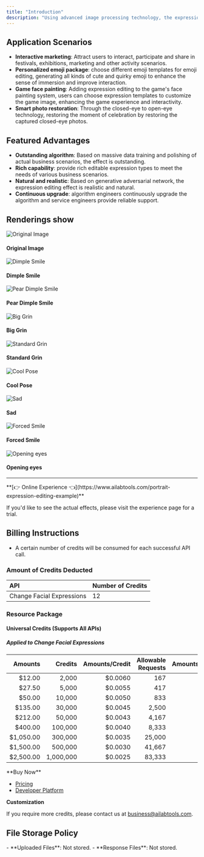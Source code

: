```yaml
---
title: "Introduction"
description: "Using advanced image processing technology, the expressions of human faces in the images are edited, including smile with teeth, beak, unhappy, shut up smile, open eyes, etc."
---
```


## Application Scenarios

- **Interactive marketing**: Attract users to interact, participate and share in festivals, exhibitions, marketing and other activity scenarios.
- **Personalized emoji package**: choose different emoji templates for emoji editing, generating all kinds of cute and quirky emoji to enhance the sense of immersion and improve interaction.
- **Game face painting**: Adding expression editing to the game's face painting system, users can choose expression templates to customize the game image, enhancing the game experience and interactivity.
- **Smart photo restoration**: Through the closed-eye to open-eye technology, restoring the moment of celebration by restoring the captured closed-eye photos.

## Featured Advantages

- **Outstanding algorithm**: Based on massive data training and polishing of actual business scenarios, the effect is outstanding.
- **Rich capability**: provide rich editable expression types to meet the needs of various business scenarios.
- **Natural and realistic**: Based on generative adversarial network, the expression editing effect is realistic and natural.
- **Continuous upgrade**: algorithm engineers continuously upgrade the algorithm and service engineers provide reliable support.

## Renderings show

<div class="cm-border-2-solid-218221225100 cm-border-radius-8 cm-text-align-center">
  <div class="cm-grid-template-columns-3 cm-grid-gap-8 cm-padding-8 cm-border-bottom-2-solid-218221225100">
    <div class="cm-grid-column-2-span-1">
      <img class="cm-w cm-border-radius-8" src="https://ai-resource.ailabtools.com/change-facial-expressions/doc/OriginalImage-1.webp" alt="Original Image" />
      <h4 class="cm-margin cm-word-break-break-all">Original Image</h4>
    </div>
  </div>
  <div class="cm-grid-template-columns-4 cm-grid-gap-8 cm-padding-8">
    <div>
      <img class="cm-w cm-border-radius-8" src="https://ai-resource.ailabtools.com/change-facial-expressions/doc/ResultImage-1-10-1.webp" alt="Dimple Smile" />
      <h4 class="cm-margin cm-word-break-break-all">Dimple Smile</h4>
    </div>
    <div>
      <img class="cm-w cm-border-radius-8" src="https://ai-resource.ailabtools.com/change-facial-expressions/doc/ResultImage-1-11-1.webp" alt="Pear Dimple Smile" />
      <h4 class="cm-margin cm-word-break-break-all">Pear Dimple Smile</h4>
    </div>
    <div>
      <img class="cm-w cm-border-radius-8" src="https://ai-resource.ailabtools.com/change-facial-expressions/doc/ResultImage-1-12-1.webp" alt="Big Grin" />
      <h4 class="cm-margin cm-word-break-break-all">Big Grin</h4>
    </div>
    <div>
      <img class="cm-w cm-border-radius-8" src="https://ai-resource.ailabtools.com/change-facial-expressions/doc/ResultImage-1-13-1.webp" alt="Standard Grin" />
      <h4 class="cm-margin cm-word-break-break-all">Standard Grin</h4>
    </div>
    <div>
      <img class="cm-w cm-border-radius-8" src="https://ai-resource.ailabtools.com/change-facial-expressions/doc/ResultImage-1-14-1.webp" alt="Cool Pose" />
      <h4 class="cm-margin cm-word-break-break-all">Cool Pose</h4>
    </div>
    <div>
      <img class="cm-w cm-border-radius-8" src="https://ai-resource.ailabtools.com/change-facial-expressions/doc/ResultImage-1-15-1.webp" alt="Sad" />
      <h4 class="cm-margin cm-word-break-break-all">Sad</h4>
    </div>
    <div>
      <img class="cm-w cm-border-radius-8" src="https://ai-resource.ailabtools.com/change-facial-expressions/doc/ResultImage-1-16-1.webp" alt="Forced Smile" />
      <h4 class="cm-margin cm-word-break-break-all">Forced Smile</h4>
    </div>
    <div>
      <img class="cm-w cm-border-radius-8" src="https://ai-resource.ailabtools.com/change-facial-expressions/doc/ResultImage-1-100-1.webp" alt="Opening eyes" />
      <h4 class="cm-margin cm-word-break-break-all">Opening eyes</h4>
    </div>
  </div>
</div>

---
<Tip>
**[👉 Online Experience 👈](https://www.ailabtools.com/portrait-expression-editing-example)**

If you'd like to see the actual effects, please visit the experience page for a trial.
</Tip>
## Billing Instructions

- A certain number of credits will be consumed for each successful API call.

### Amount of Credits Deducted

| API                       | Number of Credits |
|:--------------------------|:------------------|
| Change Facial Expressions | 12                |

### Resource Package

#### Universal Credits (Supports All APIs)

##### Applied to Change Facial Expressions

|   Amounts |   Credits | Amounts/Credit | Allowable Requests | Amounts/Request |
|----------:|----------:|---------------:|-------------------:|----------------:|
|    $12.00 |     2,000 |        $0.0060 |                167 |         $0.0720 |
|    $27.50 |     5,000 |        $0.0055 |                417 |         $0.0660 |
|    $50.00 |    10,000 |        $0.0050 |                833 |         $0.0600 |
|   $135.00 |    30,000 |        $0.0045 |              2,500 |         $0.0540 |
|   $212.00 |    50,000 |        $0.0043 |              4,167 |         $0.0516 |
|   $400.00 |   100,000 |        $0.0040 |              8,333 |         $0.0480 |
| $1,050.00 |   300,000 |        $0.0035 |             25,000 |         $0.0420 |
| $1,500.00 |   500,000 |        $0.0030 |             41,667 |         $0.0360 |
| $2,500.00 | 1,000,000 |        $0.0025 |             83,333 |         $0.0300 |
<Tip>
**Buy Now**

- <a href="https://www.ailabtools.com/price?tab=developer" target="_blank">Pricing</a>
- <a href="https://www.ailabtools.com/developer-platform" target="_blank">Developer Platform</a>

**Customization**

If you require more credits, please contact us at <a href="mailto:business@ailabtools.com">business@ailabtools.com</a>.
</Tip>
## File Storage Policy
<Tip>
- **Uploaded Files**: Not stored.
- **Response Files**: Not stored.
</Tip>